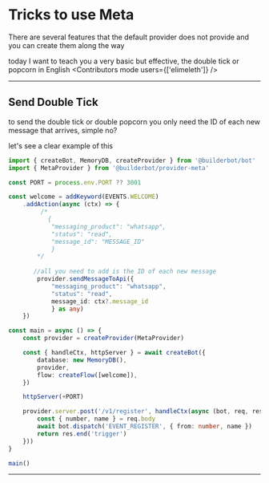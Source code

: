 
# Tricks to use Meta

There are several features that the default provider does not provide and you can create them along the way

today I want to teach you a very basic but effective, the double tick or popcorn in English
<Contributors mode users={['elimeleth']} />

---

## Send Double Tick


to send the double tick or double popcorn you only need the ID of each new message that arrives, simple no?

let's see a clear example of this

```ts {{title:'trigger-flow-api.ts'}}
import { createBot, MemoryDB, createProvider } from '@builderbot/bot'
import { MetaProvider } from '@builderbot/provider-meta'

const PORT = process.env.PORT ?? 3001

const welcome = addKeyword(EVENTS.WELCOME)
    .addAction(async (ctx) => {
         /*
           {
            "messaging_product": "whatsapp",
            "status": "read",
            "message_id": "MESSAGE_ID"
            }
        */
    
       //all you need to add is the ID of each new message
        provider.sendMessageToApi({
            "messaging_product": "whatsapp",
            "status": "read",
            message_id: ctx?.message_id
            } as any)
    })

const main = async () => {
    const provider = createProvider(MetaProvider)

    const { handleCtx, httpServer } = await createBot({
        database: new MemoryDB(),
        provider,
        flow: createFlow([welcome]),
    })

    httpServer(+PORT)

    provider.server.post('/v1/register', handleCtx(async (bot, req, res) => {
        const { number, name } = req.body
        await bot.dispatch('EVENT_REGISTER', { from: number, name })
        return res.end('trigger')
    }))
}

main()
```

---

<Guides />

<Resources />